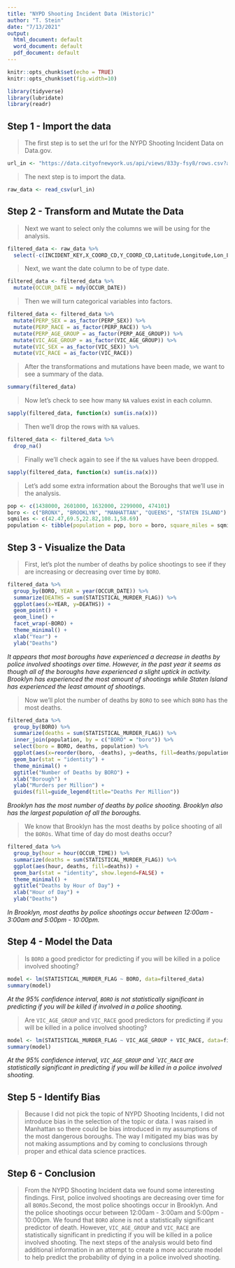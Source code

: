 ```yaml
---
title: "NYPD Shooting Incident Data (Historic)"
author: "T. Stein"
date: "7/13/2021"
output:
  html_document: default
  word_document: default
  pdf_document: default
---
```


```r
knitr::opts_chunk$set(echo = TRUE)
knitr::opts_chunk$set(fig.width=10) 
```

```r
library(tidyverse)
library(lubridate)
library(readr)
```

## Step 1 - Import the data
> The first step is to set the url for the NYPD Shooting Incident Data on Data.gov.
```r
url_in <- "https://data.cityofnewyork.us/api/views/833y-fsy8/rows.csv?accessType=DOWNLOAD"
```

> The next step is to import the data.
```r
raw_data <- read_csv(url_in)
```

## Step 2 - Transform and Mutate the Data
> Next we want to select only the columns we will be using for the analysis.
```r
filtered_data <- raw_data %>%
  select(-c(INCIDENT_KEY,X_COORD_CD,Y_COORD_CD,Latitude,Longitude,Lon_Lat,LOCATION_DESC))
```

> Next, we want the date column to be of type date.
```r
filtered_data <- filtered_data %>%
  mutate(OCCUR_DATE = mdy(OCCUR_DATE))
```  

> Then we will turn categorical variables into factors.
```r
filtered_data <- filtered_data %>%
  mutate(PERP_SEX = as_factor(PERP_SEX)) %>%
  mutate(PERP_RACE = as_factor(PERP_RACE)) %>%
  mutate(PERP_AGE_GROUP = as_factor(PERP_AGE_GROUP)) %>%
  mutate(VIC_AGE_GROUP = as_factor(VIC_AGE_GROUP)) %>%
  mutate(VIC_SEX = as_factor(VIC_SEX)) %>%
  mutate(VIC_RACE = as_factor(VIC_RACE))
```

> After the transformations and mutations have been made, we want to see
a summary of the data.
```r
summary(filtered_data)
```

> Now let's check to see how many ```NA``` values exist in each column.
```r
sapply(filtered_data, function(x) sum(is.na(x)))
```

> Then we'll drop the rows with ```NA``` values.
```r
filtered_data <- filtered_data %>%
  drop_na()
```

> Finally we'll check again to see if the ```NA``` values have been dropped.
```r
sapply(filtered_data, function(x) sum(is.na(x)))
```

> Let's add some extra information about the Boroughs that we'll use in the
analysis.
```r
pop <- c(1438000, 2601000, 1632000, 2299000, 474101)
boro <- c("BRONX", "BROOKLYN", "MANHATTAN", "QUEENS", "STATEN ISLAND")
sqmiles <- c(42.47,69.5,22.82,108.1,58.69)
population <- tibble(population = pop, boro = boro, square_miles = sqmiles)
```

## Step 3 - Visualize the Data
> First, let's plot the number of deaths by police shootings to see if they are 
increasing or decreasing over time by ```BORO```.
```r
filtered_data %>%
  group_by(BORO, YEAR = year(OCCUR_DATE)) %>%
  summarize(DEATHS = sum(STATISTICAL_MURDER_FLAG)) %>%
  ggplot(aes(x=YEAR, y=DEATHS)) +
  geom_point() +
  geom_line() +
  facet_wrap(~BORO) +
  theme_minimal() +
  xlab("Year") +
  ylab("Deaths")
```
*It appears that most boroughs have experienced a decrease in deaths by police 
involved shootings over time. However, in the past year it seems as though all 
of the boroughs have experienced a slight uptick in activity. Brooklyn has 
experienced the most amount of shootings while Staten Island has experienced the 
least amount of shootings.*

>Now we'll plot the number of deaths by ```BORO``` to see which ```BORO``` has the most deaths.
```r
filtered_data %>%
  group_by(BORO) %>%
  summarize(deaths = sum(STATISTICAL_MURDER_FLAG)) %>%
  inner_join(population, by = c("BORO" = "boro")) %>%
  select(boro = BORO, deaths, population) %>%
  ggplot(aes(x=reorder(boro, -deaths), y=deaths, fill=deaths/population*1000000)) +
  geom_bar(stat = "identity") +
  theme_minimal() +
  ggtitle("Number of Deaths by BORO") +
  xlab("Borough") +
  ylab("Murders per Million") +
  guides(fill=guide_legend(title="Deaths Per Million"))
```
*Brooklyn has the most number of deaths by police shooting. Brooklyn also has the
largest population of all the boroughs.*

> We know that Brooklyn has the most deaths by police shooting of all the ```BOROs```. What time of day do most deaths occur?
```r
filtered_data %>%
  group_by(hour = hour(OCCUR_TIME)) %>%
  summarize(deaths = sum(STATISTICAL_MURDER_FLAG)) %>%
  ggplot(aes(hour, deaths, fill=deaths)) +
  geom_bar(stat = "identity", show.legend=FALSE) +
  theme_minimal() +
  ggtitle("Deaths by Hour of Day") +
  xlab("Hour of Day") +
  ylab("Deaths")
```
*In Brooklyn, most deaths by police shootings occur between 12:00am - 3:00am and 
5:00pm - 10:00pm.*

## Step 4 - Model the Data
> Is ```BORO``` a good predictor for predicting if you will be killed in a police
involved shooting?
```r
model <- lm(STATISTICAL_MURDER_FLAG ~ BORO, data=filtered_data)
summary(model)
```
*At the 95% confidence interval, ```BORO``` is not statistically significant in 
predicting if you will be killed if involved in a police shooting.*

> Are ```VIC_AGE_GROUP``` and ```VIC_RACE``` good predictors for predicting if 
you will be killed in a police involved shooting?
```r
model <- lm(STATISTICAL_MURDER_FLAG ~ VIC_AGE_GROUP + VIC_RACE, data=filtered_data)
summary(model)
```
*At the 95% confidence interval, ```VIC_AGE_GROUP``` and ````VIC_RACE``` are statistically significant in predicting if you will be killed in a police involved shooting.*

## Step 5 - Identify Bias
> Because I did not pick the topic of NYPD Shooting Incidents, I did not introduce
bias in the selection of the topic or data. I was raised in Manhattan so there 
could be bias introduced in my assumptions of the most dangerous boroughs. The
way I mitigated my bias was by not making assumptions and by coming to conclusions
through proper and ethical data science practices.

## Step 6 - Conclusion
> From the NYPD Shooting Incident data we found some interesting findings. First,
police involved shootings are decreasing over time for all ```BOROs```.Second,
the most police shootings occur in Brooklyn. And the police shootings occur
between 12:00am - 3:00am and 5:00pm - 10:00pm. We found that ```BORO``` alone
is not a statistically significant predictor of death. However, ```VIC_AGE_GROUP``` and ```VIC_RACE``` are statistically significant in predicting if you will be killed in a police involved shooting. The next steps of the analysis would beto find additional information in an attempt to create a more accurate model to help predict the probability of dying in a police involved shooting.